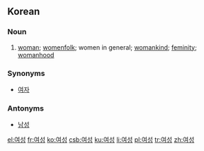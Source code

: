 ==Korean==
{{ko-sort|ㅇ}}

===Noun===
{{ko-noun|hanja=女性|rv=yeoseong}}

# [[woman]]; [[womenfolk]]; women in general; [[womankind]]; [[feminity]]; [[womanhood]]

===Synonyms===
*[[여자]]

===Antonyms===
*[[남성]]

[[el:여성]]
[[fr:여성]]
[[ko:여성]]
[[csb:여성]]
[[ku:여성]]
[[li:여성]]
[[pl:여성]]
[[tr:여성]]
[[zh:여성]]